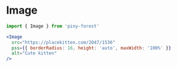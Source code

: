 
# Image

```js
import { Image } from 'piny-forest'
```

```jsx live
<Image
  src="https://placekitten.com/2047/1536"
  pss={{ borderRadius: 16, height: 'auto', maxWidth: '100%' }}
  alt="Cute kitten"
/>
```
